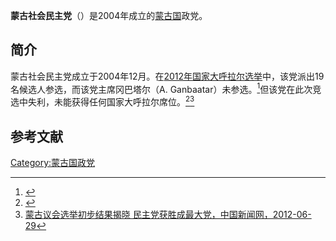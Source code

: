 '''蒙古社会民主党'''（{{lang-mn|Монголын Социал Демократ Нам}}）是2004年成立的[[蒙古国|蒙古国]]政党。

==简介==
蒙古社会民主党成立于2004年12月。在[[2012年蒙古国会选举|2012年国家大呼拉尔选举]]中，该党派出19名候选人参选，而该党主席冈巴塔尔（A. Ganbaatar）未参选。<ref>{{cite web| url=http://www.infomongolia.com/ct/ci/4165/59/| title=Candidates from Mongolian Social Democratic Party for 2012 Parliamentary Elections| publisher=InfoMongolia.com| date=2012-05-30| access-date=2014-05-14| archive-url=https://web.archive.org/web/20120607212042/http://www.infomongolia.com/ct/ci/4165/59| archive-date=2012-06-07| dead-url=yes}}</ref>但该党在此次竞选中失利，未能获得任何国家大呼拉尔席位。<ref>{{cite news|url=http://english.news.mn/content/105509.shtml|title=The Parliamentary election to be held on June 28|publisher=news.mn|date=2012-04-26|accessdate=2012-05-24|archive-url=https://web.archive.org/web/20120527012843/http://english.news.mn/content/105509.shtml|archive-date=2012-05-27|dead-url=yes}}</ref><ref>[http://www.chinanews.com/gj/2012/06-29/3997592.shtml 蒙古议会选举初步结果揭晓 民主党获胜成最大党，中国新闻网，2012-06-29]</ref>

==参考文献==
{{reflist}}

{{蒙古国政党}}
[[Category:蒙古国政党|Category:蒙古国政党]]